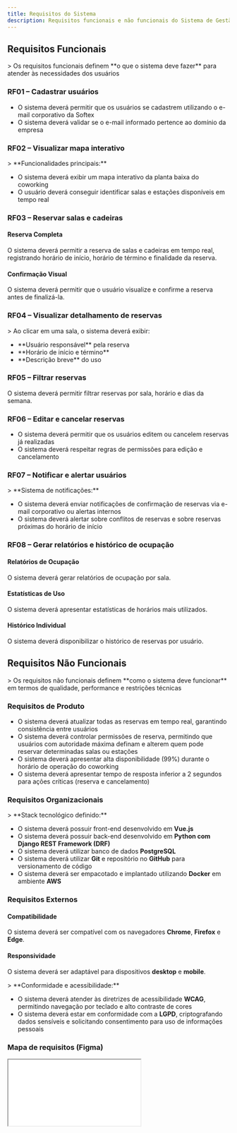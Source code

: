 ```yaml
---
title: Requisitos do Sistema
description: Requisitos funcionais e não funcionais do Sistema de Gestão de Salas e Coworking
---
```



## Requisitos Funcionais

<div class="softex-process">
> Os requisitos funcionais definem **o que o sistema deve fazer** para atender às necessidades dos usuários
</div>

### RF01 – Cadastrar usuários

<ul class="softex-list">
  <li>O sistema deverá permitir que os usuários se cadastrem utilizando o e-mail corporativo da Softex</li>
  <li>O sistema deverá validar se o e-mail informado pertence ao domínio da empresa</li>
</ul>

### RF02 – Visualizar mapa interativo

<div class="softex-process">
> **Funcionalidades principais:**
</div>

<ul class="softex-list">
  <li>O sistema deverá exibir um mapa interativo da planta baixa do coworking</li>
  <li>O usuário deverá conseguir identificar salas e estações disponíveis em tempo real</li>
</ul>

### RF03 – Reservar salas e cadeiras

<div class="fases-container">
  <div class="fase-item">
    <h4>Reserva Completa</h4>
    <p>O sistema deverá permitir a reserva de salas e cadeiras em tempo real, registrando horário de início, horário de término e finalidade da reserva.</p>
  </div>
  
  <div class="fase-item">
    <h4>Confirmação Visual</h4>
    <p>O sistema deverá permitir que o usuário visualize e confirme a reserva antes de finalizá-la.</p>
  </div>
</div>

### RF04 – Visualizar detalhamento de reservas

<div class="softex-process">
> Ao clicar em uma sala, o sistema deverá exibir:
</div>

<ul class="softex-list">
  <li>**Usuário responsável** pela reserva</li>
  <li>**Horário de início e término**</li>
  <li>**Descrição breve** do uso</li>
</ul>

### RF05 – Filtrar reservas

<p>O sistema deverá permitir filtrar reservas por sala, horário e dias da semana.</p>

### RF06 – Editar e cancelar reservas

<ul class="softex-flow">
  <li>O sistema deverá permitir que os usuários editem ou cancelem reservas já realizadas</li>
  <li>O sistema deverá respeitar regras de permissões para edição e cancelamento</li>
</ul>

### RF07 – Notificar e alertar usuários

<div class="softex-process">
> **Sistema de notificações:**
</div>

<ul class="softex-list">
  <li>O sistema deverá enviar notificações de confirmação de reservas via e-mail corporativo ou alertas internos</li>
  <li>O sistema deverá alertar sobre conflitos de reservas e sobre reservas próximas do horário de início</li>
</ul>

### RF08 – Gerar relatórios e histórico de ocupação

<div class="fases-container">
  <div class="fase-item">
    <h4>Relatórios de Ocupação</h4>
    <p>O sistema deverá gerar relatórios de ocupação por sala.</p>
  </div>
  
  <div class="fase-item">
    <h4>Estatísticas de Uso</h4>
    <p>O sistema deverá apresentar estatísticas de horários mais utilizados.</p>
  </div>
  
  <div class="fase-item">
    <h4>Histórico Individual</h4>
    <p>O sistema deverá disponibilizar o histórico de reservas por usuário.</p>
  </div>
</div>

## Requisitos Não Funcionais

<div class="softex-process">
> Os requisitos não funcionais definem **como o sistema deve funcionar** em termos de qualidade, performance e restrições técnicas
</div>

### Requisitos de Produto

<ul class="softex-list">
  <li>O sistema deverá atualizar todas as reservas em tempo real, garantindo consistência entre usuários</li>
  <li>O sistema deverá controlar permissões de reserva, permitindo que usuários com autoridade máxima definam e alterem quem pode reservar determinadas salas ou estações</li>
  <li>O sistema deverá apresentar alta disponibilidade (99%) durante o horário de operação do coworking</li>
  <li>O sistema deverá apresentar tempo de resposta inferior a 2 segundos para ações críticas (reserva e cancelamento)</li>
</ul>

### Requisitos Organizacionais

<div class="softex-process">
> **Stack tecnológico definido:**
</div>

<ul class="softex-flow">
  <li>O sistema deverá possuir front-end desenvolvido em <strong>Vue.js</strong></li>
  <li>O sistema deverá possuir back-end desenvolvido em <strong>Python com Django REST Framework (DRF)</strong></li>
  <li>O sistema deverá utilizar banco de dados <strong>PostgreSQL</strong></li>
  <li>O sistema deverá utilizar <strong>Git</strong> e repositório no <strong>GitHub</strong> para versionamento de código</li>
  <li>O sistema deverá ser empacotado e implantado utilizando <strong>Docker</strong> em ambiente <strong>AWS</strong></li>
</ul>

### Requisitos Externos

<div class="fases-container">
  <div class="fase-item">
    <h4>Compatibilidade</h4>
    <p>O sistema deverá ser compatível com os navegadores <strong>Chrome</strong>, <strong>Firefox</strong> e <strong>Edge</strong>.</p>
  </div>
  
  <div class="fase-item">
    <h4>Responsividade</h4>
    <p>O sistema deverá ser adaptável para dispositivos <strong>desktop</strong> e <strong>mobile</strong>.</p>
  </div>
</div>

<div class="softex-process">
> **Conformidade e acessibilidade:**
</div>

<ul class="softex-list">
  <li>O sistema deverá atender às diretrizes de acessibilidade <strong>WCAG</strong>, permitindo navegação por teclado e alto contraste de cores</li>
  <li>O sistema deverá estar em conformidade com a <strong>LGPD</strong>, criptografando dados sensíveis e solicitando consentimento para uso de informações pessoais</li>
</ul>

### Mapa de requisitos (Figma)

<iframe
  style={{ border: '1px solid #ddd', borderRadius: '8px', width: '100%', height: '640px' }}
  src={`https://www.figma.com/embed?embed_host=astro&url=FIGMA_URL_AQUI`}
  allowFullScreen
/>